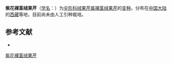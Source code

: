 {{NoteTA|G1=LS}}
{{Infraspeciesbox
| name = 紫花裸茎绒果芹
| status = 
| status_system = 
| image = 
| species link = 裸茎绒果芹
| genus = Eriocycla
| species = nuda
| varietas = purpurescens
| authority = Shan et Yuan
}}

'''紫花裸茎绒果芹'''（[[学名|学名]]：{{lang|la|''Eriocycla nuda'' var. ''purpurescens''}}）为[[伞形科|伞形科]][[绒果芹属|绒果芹属]][[裸茎绒果芹|裸茎绒果芹]]的[[变种|变种]]。分布在[[中国大陆|中国大陆]]的[[西藏|西藏]]等地，目前尚未由人工引种栽培。

== 参考文献 ==
<div class="references-small">
* {{cite web| url =http://www.bioinfo.cn/db05/KmzwSpecies.php?action=view&id=29742| title =紫花裸茎绒果芹（变种）| work =《中国高等植物数据库全库》| publisher =中国科学院微生物研究所| author =昆明植物研究所| accessdate =2009-02-26| deadurl =yes| archiveurl =https://web.archive.org/web/20160305080516/http://www.bioinfo.cn/db05/KmzwSpecies.php?action=view&id=29742| archivedate =2016-03-05}}
</div>
{{Taxonbar|from=Q18232034}}

[[Category:绒果芹属|紫花裸茎绒果芹]]


{{Apiales-stub}}